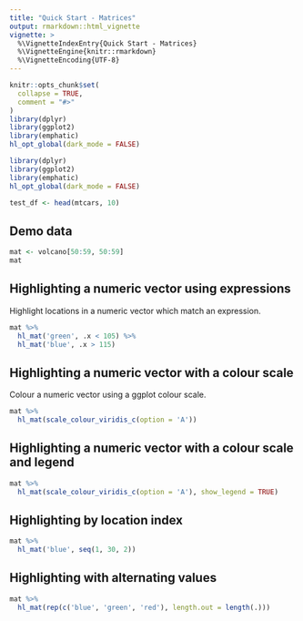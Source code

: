```yaml
---
title: "Quick Start - Matrices"
output: rmarkdown::html_vignette
vignette: >
  %\VignetteIndexEntry{Quick Start - Matrices}
  %\VignetteEngine{knitr::rmarkdown}
  %\VignetteEncoding{UTF-8}
---
```


```r
knitr::opts_chunk$set(
  collapse = TRUE,
  comment = "#>"
)
library(dplyr)
library(ggplot2)
library(emphatic)
hl_opt_global(dark_mode = FALSE)
```

```r
library(dplyr)
library(ggplot2)
library(emphatic)
hl_opt_global(dark_mode = FALSE)
```

```r
test_df <- head(mtcars, 10)
```


Demo data
------------------------------------------------------------------------------

```r
mat <- volcano[50:59, 50:59]
mat
```




Highlighting a numeric vector using expressions
------------------------------------------------------------------------------

Highlight locations in a numeric vector which match an expression.


```r
mat %>%
  hl_mat('green', .x < 105) %>%
  hl_mat('blue', .x > 115)
```




Highlighting a numeric vector with a colour scale
------------------------------------------------------------------------------

Colour a numeric vector using a ggplot colour scale.


```r
mat %>%
  hl_mat(scale_colour_viridis_c(option = 'A'))
```




Highlighting a numeric vector with a colour scale and legend
------------------------------------------------------------------------------


```r
mat %>%
  hl_mat(scale_colour_viridis_c(option = 'A'), show_legend = TRUE)
```




Highlighting by location index
------------------------------------------------------------------------------


```r
mat %>%
  hl_mat('blue', seq(1, 30, 2))
```





Highlighting with alternating values
------------------------------------------------------------------------------


```r
mat %>%
  hl_mat(rep(c('blue', 'green', 'red'), length.out = length(.)))
```

















